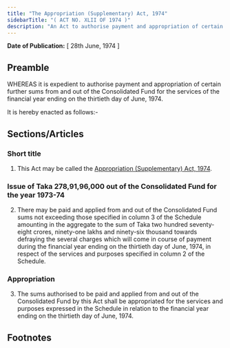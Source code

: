 ```yaml
---
title: "The Appropriation (Supplementary) Act, 1974"
sidebarTitle: "( ACT NO. XLII OF 1974 )"
description: "An Act to authorise payment and appropriation of certain further sums from and out of the Consolidated Fund for the services of the financial year ending on the thirtieth day of June, 1974."
---
```


**Date of Publication:** [ 28th June, 1974 ]

## Preamble

WHEREAS it is expedient to authorise payment and appropriation of certain further sums from and out of the Consolidated Fund for the services of the financial year ending on the thirtieth day of June, 1974.

It is hereby enacted as follows:-

## Sections/Articles

### Short title

1. This Act may be called the [Appropriation (Supplementary) Act, 1974](/act-471.html "Appropriation (Supplementary) Act, 1974").

### Issue of Taka 278,91,96,000 out of the Consolidated Fund for the year 1973-74

2. There may be paid and applied from and out of the Consolidated Fund sums not exceeding those specified in column 3 of the Schedule amounting in the aggregate to the sum of Taka two hundred seventy-eight crores, ninety-one lakhs and ninety-six thousand towards defraying the several charges which will come in course of payment during the financial year ending on the thirtieth day of June, 1974, in respect of the services and purposes specified in column 2 of the Schedule.

### Appropriation

3. The sums authorised to be paid and applied from and out of the Consolidated Fund by this Act shall be appropriated for the services and purposes expressed in the Schedule in relation to the financial year ending on the thirtieth day of June, 1974.

## Footnotes
